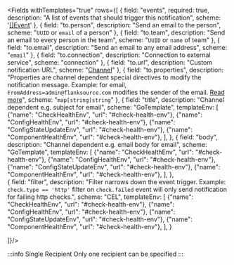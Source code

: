 <Fields withTemplates="true" rows={[
  {
    field: "events",
    required: true,
    description: "A list of events that should trigger this notification",
    scheme: '[[]Event](./events)'
  },
  {
    field: "to.person",
    description: "Send an email to the person",
    scheme: "`UUID` or `email` of a person"
  },
  {
    field: "to.team",
    description: "Send an email to every person in the team",
    scheme: "`UUID` or `name` of team"
  },
  {
    field: "to.email",
    description: "Send an email to any email address",
    scheme: "`email`"
  },
  {
    field: "to.connection",
    description: "Connection to external service",
    scheme: "connection"
  },
  {
    field: "to.url",
    description: "Custom notification URL",
    scheme: "[Channel](./channels)"
  },
  {
    field: "to.properties",
    description: "Properties are channel dependent special directives to modify the notification message. Example: for email, `FromAddress=admin@flanksource.com` modifies the sender of the email. [Read more](https://containrrr.dev/shoutrrr/v0.8/)",
    scheme: "`map[string]string`"
  },
  {
    field: "title",
    description: "Channel dependent e.g. subject for email",
    scheme: "GoTemplate",
    templateEnv: [
      {"name": "CheckHealthEnv", "url": "#check-health-env"},
      {"name": "ConfigHealthEnv", "url": "#check-health-env"},
      {"name": "ConfigStateUpdateEnv", "url": "#check-health-env"},
      {"name": "ComponentHealthEnv", "url": "#check-health-env"},
    ],
  },
  {
    field: "body",
    description: "Channel dependent e.g. email body for email",
    scheme: "GoTemplate",
    templateEnv: [
      {"name": "CheckHealthEnv", "url": "#check-health-env"},
      {"name": "ConfigHealthEnv", "url": "#check-health-env"},
      {"name": "ConfigStateUpdateEnv", "url": "#check-health-env"},
      {"name": "ComponentHealthEnv", "url": "#check-health-env"},
    ],
  },  
  {
    field: "filter",
    description: "Filter narrows down the event trigger. Example: `check.type == 'http'` filter on `check.failed` event will only send notification for failing http checks.",
    scheme: "CEL",
    templateEnv: [
      {"name": "CheckHealthEnv", "url": "#check-health-env"},
      {"name": "ConfigHealthEnv", "url": "#check-health-env"},
      {"name": "ConfigStateUpdateEnv", "url": "#check-health-env"},
      {"name": "ComponentHealthEnv", "url": "#check-health-env"},
    ],
  }

]}/>

:::info Single Recipient
Only one recipient can be specified
:::
